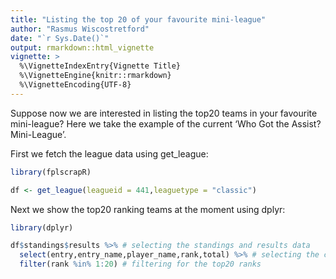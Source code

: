```yaml
---
title: "Listing the top 20 of your favourite mini-league"
author: "Rasmus Wiscostretford"
date: "`r Sys.Date()`"
output: rmarkdown::html_vignette
vignette: >
  %\VignetteIndexEntry{Vignette Title}
  %\VignetteEngine{knitr::rmarkdown}
  %\VignetteEncoding{UTF-8}
---
```


Suppose now we are interested in listing the top20 teams in your favourite mini-league? Here we take the example of the current 'Who Got the Assist? Mini-League'.

First we fetch the league data using get_league:

```r

library(fplscrapR)

df <- get_league(leagueid = 441,leaguetype = "classic")
```

Next we show the top20 ranking teams at the moment using dplyr:

```r
library(dplyr)
```

```r
df$standings$results %>% # selecting the standings and results data
  select(entry,entry_name,player_name,rank,total) %>% # selecting the columns we are interested in displaying
  filter(rank %in% 1:20) # filtering for the top20 ranks

```
